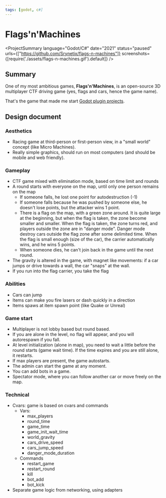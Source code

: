 ```yaml
---
tags: [godot, c#]
---
```

<Back name="Projects" link="../../" />

# Flags'n'Machines

<ProjectSummary
    language="Godot/C#"
    date="2021"
    status="paused"
    urls={["https://github.com/Srynetix/flags-n-machines"]}
    screenshots={[require('./assets/flags-n-machines.gif').default]}
/>

## Summary

One of my most ambitious games, **Flags'n'Machines**, is an open-source 3D multiplayer CTF driving game (yes, flags and cars, hence the game name).

That's the game that made me start [Godot plugin projects](../../game-related/my-godot-plugins).

## Design document

### Aesthetics

- Racing game at third-person or first-person view, in a "small world" concept (like Micro Machines).
- Really simple graphics, should run on most computers (and should be mobile and web friendly).

### Gameplay

- CTF game mixed with elimination mode, based on time limit and rounds
- A round starts with everyone on the map, until only one person remains on the map
    - If someone falls, he lost one point for autodestruction (-1)
    - If someone falls because he was pushed by someone else, he doesn't lose points, but the attacker wins 1 point.
    - There is a flag on the map, with a green zone around. It is quite large at the beginning, but when the flag is taken, the zone become smaller and smaller. When the flag is taken, the zone turns red, and players outside the zone are in "danger mode". Danger mode destroy cars outside the flag zone after some delimited time.
    When the flag is small enough (size of the car), the carrier automatically wins, and he wins 5 points.
    - When someone dies, he can't join back in the game until the next round.
- The gravity is altered in the game, with magnet like movements: if a car jumps or drive towards a wall, the car "snaps" at the wall.
- If you run into the flag carrier, you take the flag

### Abilities

- Cars can jump
- Items can make you fire lasers or dash quickly in a direction
- Items spaws at item spawn point (like Quake or Unreal)

### Game start

- Multiplayer is not lobby based but round based.
- If you are alone in the level, no flag will appear, and you will autorespawn if you fall.
- At level initialization (alone in map), you need to wait a little before the round starts (game wait time). If the time expires and you are still alone, it restarts.
- If max players are present, the game autostarts.
- The admin can start the game at any moment.
- You can add bots in a game.
- Spectator mode, where you can follow another car or move freely on the map.

### Technical

- Cvars: game is based on cvars and commands
    - Vars:
        - max_players
        - round_time
        - game_time
        - game_init_wait_time
        - world_gravity
        - cars_drive_speed
        - cars_jump_speed
        - danger_mode_duration
    - Commands
        - restart_game
        - restart_round
        - kill
        - bot_add
        - bot_kick
- Separate game logic from networking, using adapters

